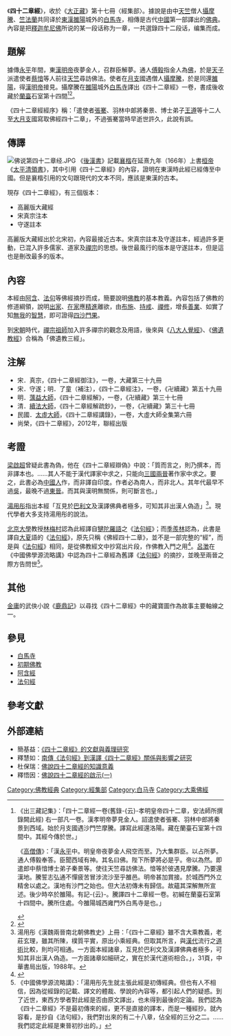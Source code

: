 {{佛教}}
《'''四十二章經'''》，收於《[[大正藏|大正藏]]》第十七冊〈經集部〉。據說是由中[[天竺|天竺]]僧人[[迦叶摩腾|攝摩騰]]、[[竺法蘭|竺法蘭]]共同译於[[東漢|東漢]][[洛阳市|雒陽]]城外的[[白馬寺|白馬寺]]，相傳是古代[[中國|中國]]第一部譯出的[[佛典|佛典]]。內容是把[[釋迦牟尼佛|釋迦牟尼佛]]所说的某一段话称为一章，一共選錄四十二段话，编集而成。

==題解==
據傳[[永平_(东汉)|永平]]年間，東[[漢明帝|漢明帝]]夜夢金人，召群臣解夢。通人[[傅毅|傅毅]]指金人為[[佛|佛]]，於是[[天子|天子]]派遣使者[[蔡愔|蔡愔]]等人前往[[天竺|天竺]]尋訪佛法。使者在[[月氏|月支]]國遇僧人[[迦叶摩腾|攝摩騰]]，於是同還[[洛阳市|雒陽]]，得[[漢明帝|漢明帝]]接見。攝摩騰在[[洛阳市|雒陽]]城外[[白馬寺|白馬寺]]譯出《四十二章經》一卷，書成後收藏於[[蘭台|蘭臺]]石室第十四間<ref>《出三藏記集》：「四十二章經一卷(舊錄-{云}-孝明皇帝四十二章，安法師所撰錄闕此經)  右一部凡一卷。漢孝明帝夢見金人。詔遣使者張騫、羽林中郎將秦景到西域。始於月支國遇沙門竺摩騰。譯寫此經還洛陽。藏在蘭臺石室第十四間中。其經今傳於世。」

《[[高僧傳|高僧傳]]》：「漢[[永平_(东汉)|永平]]中。明皇帝夜夢金人飛空而至。乃大集群臣。以占所夢。通人傅毅奉答。臣聞西域有神。其名曰佛。陛下所夢將必是乎。帝以為然。即遣郎中蔡愔博士弟子秦景等。使往天竺尋訪佛法。愔等於彼遇見摩騰。乃要還漢地。騰誓志弘通不憚疲苦冒涉流沙至乎雒邑。明帝甚加賞接。於城西門外立精舍以處之。漢地有沙門之始也。但大法初傳未有歸信。故蘊其深解無所宣述。後少時卒於雒陽。有記-{云}-。騰譯四十二章經一卷。初緘在蘭臺石室第十四間中。騰所住處。今雒陽城西雍門外白馬寺是也。」

{{cite book|author1=費長房|title=歷代三寶紀|url=http://tripitaka.cbeta.org/ko/T49n2034_004|quote=至永平七年夜夢金人身長丈六，項佩日輪飛空而至，光明赫奕照於殿庭。旦集群臣令占所夢，通人傅毅進奉對-{云}-：「臣聞西方有神名佛，陛下所見將必是乎。」。帝以為然。欣感靈瑞詔遣使者，羽林中郎秦景博士弟子王遵等一十四人，往適天竺。於月支國遇攝摩騰，寫得佛經四十二章并獲畫像。載以白馬還達雒陽，因起伽藍名白馬寺...於即翻譯四十二章經，緘置蘭臺石室閣內。自爾釋教相繼雲興，沙門信士接踵傳譯。}}</ref><ref>{{cite book|author1=蕅益智旭|title=四十二章經解|url=http://www.ouyi.mymailer.com.tw/ouyihtm/008/008-5.htm|quote=孝明皇帝永平三年，歲次庚申，帝夢金人項有日光，飛來殿庭，以問群臣。太史傅毅對曰：「臣聞西域有神，號之為佛，陛下所夢，其必是乎?」。博士王遵亦奏曰：「按周書異記，載佛誕於周昭王二十六年甲寅，時江河泛溢，大地皆動，五色光貫太微。太史蘇由卜之，得乾之九五，飛龍在天，是西方大聖人也。後一千年，聲教流被此土，王命刻石為記，埋之南郊。後於周穆王時，乾坤震動，有白虹十二道，貫日經天。太史扈多占之，謂是西方大聖人入滅之象。明帝乃於七年歲次甲子，勑郎中蔡愔、中郎將秦景、博士王遵等一十八人，西尋佛法。至印度國，請迦葉摩騰及竺法蘭，用白馬馱經，幷將舍利及畫佛像。以永平十年，歲次丁卯，至洛陽。帝悅，造白馬寺，譯四十二章經至十四年正月一日|deadurl=yes|archiveurl=https://web.archive.org/web/20080208222603/http://www.ouyi.mymailer.com.tw/ouyihtm/008/008-5.htm|archivedate=2008-02-08|access-date=2008-05-03}}</ref>。

《四十二章經經序》稱：「遣使者[[張騫|張騫]]、羽林中郞將秦景、博士弟子[[王遵|王遵]]等十二人至[[大月氏|大月支]]國寫取佛經四十二章」，不過張騫當時早逝世許久，此說有誤。

==傳譯==
[[File:佛说第四十二章经.JPG|thumb]]
《[[後漢書|後漢書]]》記載[[襄楷|襄楷]]在延熹九年（166年）上書[[汉桓帝|桓帝]]《[[太平清領書|太平清領書]]》，其中引用《四十二章經》的內容，證明在東漢時此經已經傳至中國。但是襄楷引用的文句跟現代的文本不同，應該是東漢的古本。

現存《四十二章經》，有三個版本：
* 高麗版大藏經
* 宋真宗注本
* 守遂註本

高麗版大藏經出於北宋初，內容最接近古本。宋真宗註本及守遂註本，經過許多更動，已混入許多儒家、道家及[[禪宗|禪宗]]的思想。後世最風行的版本是守遂註本，但是這也是刪改最多的版本。

==內容==
本經由[[阿含|阿含]]、[[法句|法句]]等佛經摘抄而成，簡要說明[[佛教|佛教]]的基本教義。內容包括了佛教的修道綱領，說明[[出家|出家]]、[[居士|在家]]應[[精進|精進]]離欲，由[[布施|布施]]、[[持戒|持戒]]、[[禪修|禪修]]，增長[[善業|善業]]、如實了知[[非我|無我]]的[[慧_(佛教)|智慧]]，即可證得[[四沙門果|四沙門果]]。

到[[宋朝|宋朝]]時代，[[禪宗|禪宗]][[祖師|祖師]]加入許多禪宗的觀念及用語，後來與《[[八大人覺經|八大人覺經]]》、《[[佛遺教經|佛遺教經]]》合稱為「佛遺教三經」。

==注解==
* 宋．真宗，《四十二章經御注》，一卷，大藏第三十九冊
* 宋．守遂；明．了童（補注），《四十二章經注》，一卷，《卍續藏》第五十九冊
* 明．[[蕅益大師|蕅益大師]]，《四十二章經解》，一卷，《卍續藏》第三十七冊
* 清．[[續法大師|續法大師]]，《四十二章經解疏鈔》，一卷，《卍續藏》第三十七冊
* 民國．[[太虛大師|太虛大師]]，《四十二章經講錄》，一卷，大虛大師全集第六冊
* 尚榮，《四十二章經》，2012年，聯經出版

==考證==
[[梁啟超|梁啟超]]曾疑此書為偽，他在《四十二章經辯偽》中說：「質而言之，則乃撰本，而非譯本也。……其人不能于漢代譯家中求之，只能向[[三國|三國]][[晋朝|兩晉]]著作家中求之。要之，此書必為[[中國人|中國人]]作，而非譯自印度。作者必為南人，而非北人。其年代最早不過[[孫吳|吳]]，最晚不過[[東晉|東晉]]。而其與漢明無關係，則可斷言也。」

[[湯用彤|湯用彤]]指出本經「互見於[[巴利文|巴利文]]及漢譯佛典者極多，可知其非出漢人偽造」<ref>湯用彤《漢魏兩晉南北朝佛教史》上冊：「《四十二章經》雖不含大乘教義，老莊玄理，雖其所陳，樸質平實，原出小乘經典。但取其所言，與[[漢代|漢代]]流行之[[道術|道術]]比較，則均可相通。一方面本經諸章，互見於巴利文及漢譯佛典者極多，可知其非出漢人偽造。一方面諸章如細研之，實在於漢代道術相合。」，31頁，中華書局出版，1988年。</ref>。現代學者大多支持湯用彤的說法。

[[北京大學|北京大學]]教授[[林梅村|林梅村]]認為此經譯自[[犍陀羅語|犍陀羅語]]之《[[法句經|法句經]]》；而[[季羨林|季羨林]]認為，此書是譯自[[大夏_(中亚古国)|大夏]]語的《[[法句經|法句經]]》，原先只稱《佛經四十二章》，並不是一部完整的“經”，而是與《[[法句經|法句經]]》相同，是從佛教經文中抄寫出片段，作佛教入門之用<ref>{{Cite web|title=再談「浮屠」與「佛」|url=http://ccbs.ntu.edu.tw/FULLTEXT/JR-BJ001/05_02.htm|accessdate=2021-04-06|author=[[季羡林|季羡林]]|publisher=臺大佛學數位圖書館|archiveurl=https://web.archive.org/web/20110628223435/http://ccbs.ntu.edu.tw/FULLTEXT/JR-BJ001/05_02.htm|archivedate=2011-06-28|dead-url=yes}}</ref>。[[呂澂|呂澂]]在《中國佛學源流略講》中認為四十二章經為舊譯《[[法句經|法句經]]》的摘抄，並晚至兩晉之際方告問世<ref> 《中國佛學源流略講》：「湯用彤先生就主張此經是初傳經典。但也有人不相信，因為從經錄的記載、譯文的體裁、學說的內容等，都引起人們的疑惑。到了近世，東西方學者對此經是否由原文譯出，也未得到最後的定論。我們認為《四十二章經》不是最初傳來的經，更不是直接的譯本，而是一種經抄。就內容看，是抄自《法句經》，我們對出來的有二十八章，佔全經的三分之二。……我們認定此經是東晉初抄出的。」</ref>。

==其他==
[[金庸|金庸]]的武俠小說《[[鹿鼎記|鹿鼎記]]》以尋找《四十二章經》中的藏寶圖作為故事主要軸線之一。

== 參見 ==
* [[白馬寺|白馬寺]]
* [[初期佛教|初期佛教]]
* [[阿含經|阿含經]]
* [[法句經|法句經]]

==參考文獻==
{{reflist|2}}

== 外部連結 ==
{{wikisource}}
* 簡基益：[http://nhuir.nhu.edu.tw/retrieve/24331/097NHU05183009-001.pdf 《四十二章經》的文獻與義理研究] {{Wayback|url=http://nhuir.nhu.edu.tw/retrieve/24331/097NHU05183009-001.pdf |date=20190312233824 }}
* 釋慧如：[http://handle.ncl.edu.tw/11296/ndltd/02219520796002772248 南傳《法句經》到漢譯《四十二章經》關係與影響之研究]
* 杜保瑞：[https://web.archive.org/web/20160305210527/http://homepage.ntu.edu.tw/~duhbauruei/4pap/3bud/s42.htm 佛說四十二章經的知識意義]
* 釋悟因：[http://www.gaya.org.tw/magazine/article.php?aid=263 佛說四十二章經的啟示(一)] {{Wayback|url=http://www.gaya.org.tw/magazine/article.php?aid=263 |date=20160304203647 }}

{{China-buddhism-book-jingji}}
{{漢傳佛教}}
{{佛教主題}}

[[Category:佛教經典|Category:佛教經典]]
[[Category:經集部|Category:經集部]]
[[Category:白马寺|Category:白马寺]]
[[Category:大乘佛經|Category:大乘佛經]]